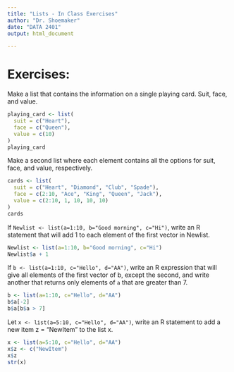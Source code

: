 ```yaml
---
title: "Lists - In Class Exercises"
author: "Dr. Shoemaker"
date: "DATA 2401"
output: html_document

---
```


# Exercises: 

Make a list that contains the information on a single playing card. Suit, face, and value. 

```r
playing_card <- list(
  suit = c("Heart"),
  face = c("Queen"),
  value = c(10)
)
playing_card
```


Make a second list where each element contains all the options for suit, face, and value, respectively. 

```r
cards <- list(
  suit = c("Heart", "Diamond", "Club", "Spade"),
  face = c(2:10, "Ace", "King", "Queen", "Jack"),
  value = c(2:10, 1, 10, 10, 10)
)
cards
```


If `Newlist <- list(a=1:10, b="Good morning", c="Hi")`, write an R statement that will add 1 to each element of the first vector in Newlist.

```r
Newlist <- list(a=1:10, b="Good morning", c="Hi")
Newlist$a + 1
```

If `b <- list(a=1:10, c="Hello", d="AA")`, write an R expression that will give all elements of the first vector of b, except the second, and write another that returns only elements of `a` that are greater than 7.

```r
b <- list(a=1:10, c="Hello", d="AA")
b$a[-2]
b$a[b$a > 7]
```

Let `x <- list(a=5:10, c="Hello", d="AA")`, write an R statement to add a new item z = "NewItem" to the list x.

```r
x <- list(a=5:10, c="Hello", d="AA")
x$z <- c("NewItem")
x$z
str(x)
```
